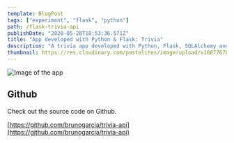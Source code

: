 ```yaml
---
template: BlogPost
tags: ["experiment", "flask", "python"]
path: /flask-trivia-api
publishDate: "2020-05-28T18:53:36.571Z"
title: "App developed with Python & Flask: Trivia"
description: "A trivia app developed with Python, Flask, SQLAlchemy and unittest for the Udacity Full-Stack Developer Nanodegree"
thumbnail: https://res.cloudinary.com/pastelitos/image/upload/v1607767808/bruno/flask-trivia-api_c1cfwn.png
---
```



<Image
	src="https://res.cloudinary.com/pastelitos/image/upload/v1607767808/bruno/flask-trivia-api_c1cfwn.png"
	alt="Image of the app"
	width={550}
	height={460}
/>

## Github

Check out the source code on Github.

[https://github.com/brunogarcia/trivia-api](https://github.com/brunogarcia/trivia-api)
